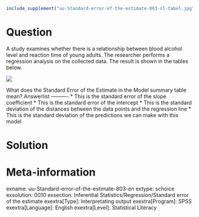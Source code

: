 ```r
include_supplement("uu-Standard-error-of-the-estimate-803-nl-tabel.jpg", recursive = TRUE)
```

Question
========
  
A study examines whether there is a relationship between blood alcohol level and reaction time of young adults. The researcher performs a regression analysis on the collected data. The result is shown in the tables below.

![](uu-Standard-error-of-the-estimate-803-nl-tabel.jpg)

What does the Standard Error of the Estimate in the Model summary table mean? 
Answerlist
----------
* This is the standard error of the slope coefficient
* This is the standard error of the intercept
* This is the standard deviation of the distances between the data points and the regression line
* This is the standard deviation of the predictions we can make with this model


Solution
========

Meta-information
================
exname: uu-Standard-error-of-the-estimate-803-en
extype: schoice
exsolution: 0010
exsection: Inferential Statistics/Regression/Standard error of the estimate
exextra[Type]: Interpretating output
exextra[Program]: SPSS
exextra[Language]: English
exextra[Level]: Statistical Literacy
